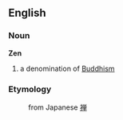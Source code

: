 ==English==
===Noun===
'''Zen'''

# a denomination of [[Buddhism]]

===Etymology===
:from Japanese [[禅]]